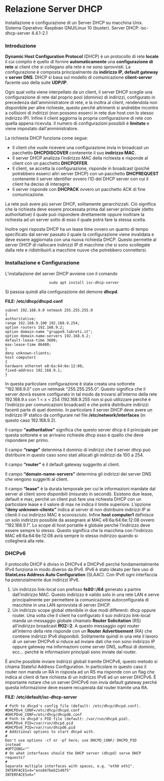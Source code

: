 # Relazione Server DHCP
Installazione e configurazione di un Server DHCP su macchina Unix.
Sistema Operativo: Raspbian GNU/Linux 10 (buster).
Server DHCP: isc-dhcp-server 4.4.1-2.1

### Introduzione
**Dynamic Host Configuration Protocol** (DHCP) è un protocollo di rete **locale**
il cui compito è quello di fornire **automaticamente** una **configurazione di
rete** ai client che si collegano alla rete e ne sono sprovvisti.
La configurazione è composta principalmente da **indirizzo IP, default
gateway** e **server DNS**.
DHCP si basa sul modello di comunicazione **client-server** facente uso della
suite **UDP/IP**.

Ogni qual volta viene interpellato da un client, il server DHCP sceglie
una configurazione di rete dal proprio pool (dominio) di indirizzi,
configurato in precedenza dall'amministratore di rete, e la inoltra al
client, rendendola non disponibile per altre richieste, questo perché
altrimenti si andrebbe incontro a collisioni di indirizzi (non possono
esserci in rete due host con lo stesso indirizzo IP).
Infine il client aggiorna la propria configurazione di rete con quella
appena ricevuta.
Il numero di configurazioni possibili è **limitato** e viene impostato
dall'amministratore.

La richiesta DHCP funziona come segue:
- Il client che vuole ricevere una configurazione invia in broadcast
un pacchetto **DHCPDISCOVER** contenente il suo **indirizzo MAC**.
- Il server DHCP analizza l’indirizzo MAC della richiesta e risponde
al client con un pacchetto **DHCPOFFER**.
- Il client, se accetta la configurazione, risponde in broadcast
(poiché potrebbero esserci altri server DHCP) con un pacchetto
**DHCPREQUEST** contenente il server identifier ovvero l’ID del DHCP
server con cui il client ha deciso di interagire.
- Il server risponde con **DHCPACK** ovvero un pacchetto ACK di fine
comunicazione.

La rete può avere più server DHCP, solitamente gerarchizzati. Ciò
significa che la richiesta deve essere processata prima dal server
principale (detto authoritative) il quale può rispondere direttamente
oppure inoltrare la richiesta ad un server sotto di esso il quale potrà
fare la stessa scelta.

Inoltre ogni risposta DHCP ha un lease time ovvero un quanto di tempo
specificato dal server passato il quale la configurazione viene invalidata
e deve essere aggiornata con una nuova richiesta DHCP. Questo permette al
server DHCP di riallocare indirizzi IP di macchine che si sono scollegate
dalla rete e ridistribuirli a macchine nuove che potrebbero connettersi.


### Installazione e Configurazione
L’installazione del server DHCP avviene con il comando

                        sudo apt install isc-dhcp-server

Si passsa quindi alla configurazione del demone **dhcpd**.

**FILE: /etc/dhcp/dhcpd.conf**
```
subnet 192.168.9.0 netmask 255.255.255.0
{
authoritative;
range 192.168.9.100 192.168.9.254;
option routers 192.168.9.2;
option domain-name "gruppo9.labreti.it";
option domain-name-servers 192.168.9.2;
default-lease-time 3600;
max-lease-time 86400;
}
deny unknown-clients;
host computer1
{
hardware ethernet e8:6a:64:6e:12:08;
fixed-address 192.168.9.1;
}
```
In questa particolare configurazione è stata creata una sottorete
“192.168.9.0” con un netmask “255.255.255.0”.
Questo significa che il server dovrà essere configurato in tal modo da
trovarsi all’interno della rete 192.168.9.x con 1 < x < 254 (192.168.9.255
non si può utilizzare perché è l’indirizzo per comunicazioni broadcast) e
che potrà distribuire indirizzi facenti parte di quel dominio.
In particolare il server DHCP deve avere un indirizzo IP statico da
configurare nel file **/etc/network/interfaces** (in questo caso 192.168.9.2).

Il campo **“authoritative”** significa che questo server dhcp è il principale
per questa sottorete e se arrivano richieste dhcp esso è quello che deve
rispondere per primo.

Il campo **“range”** determina il dominio di indirizzi che il server dhcp può
distribuire in questo caso sono stati allocati gli indirizzi da 100 a 254.

Il campo **“router”** è il default gateway suggerito al client.

Il campo **“domain-name-servers”** determina gli indirizzi dei server DNS che
vengono suggeriti al client.

Il campo **“lease”** è la durata temporale per cui le informazioni mandate dal
server al client sono disponibili (misurato in secondi).
Esistono due lease, default e max, perché un client può fare una richiesta
DHCP con un particolare lease e il valore di max ne indica il limite
superiore.
L’opzione **“deny unknown-clients”** indica al server di non distribuire
indirizzi IP ai clienti il cui indirizzo MAC è sconosciuto.
Infine **host computer1** definisce un solo indirizzo possibile da assegnare
al MAC e8:6a:64:6e:12:08 ovvero “192.168.9.1”. Lo scope di host
portatile è globale perché l’indirizzo deve essere sempre lo stesso.
Questo significa che la macchina con l’indirizzo MAC e8:6a:64:6e:12:08
avrà sempre lo stesso indirizzo quando si collegherà alla rete.


### DHCPv6
Il protocollo DHCP è diviso in DHCPv4 e DHCPv6 perché fondamentalmente
IPv4 funziona in modo diverso da IPv6.
IPv6 è stato ideato per fare uso di **StateLess Address Auto
Configuration** (SLAAC).
Con IPv6 ogni interfaccia ha potenzialmente due indirizzi IPv6.
1. Un indirizzo link-local con prefisso **fe80::/64** generato a partire
dall’indirizzo MAC. Questo indirizzo è valido solo in una rete LAN e
serve principalmente per permettere la comunicazione autoconfigurata
di macchine in una LAN sprovvista di server DHCP.
2. Un indirizzo scope global ottenibile in due modi differenti: dhcp
oppure router. Una volta che il client ha configurato il suo
indirizzo link-local manda un messaggio globale chiamato **Router
Solicitation** (RS) all’indirizzo broadcast **ff02::2**. A questo
messaggio ogni router all’interno della rete risponde con un **Router
Advertisement** (RA) che contiene indirizzi IPv6 disponibili.
Solitamente quindi in una rete il lavoro di un server DHCPv6 si
riduce ad inviare dati che non sono indirizzo IP oppure gateway ma
informazioni come server DNS, suffissi di dominio, ecc... perché le
informazioni principali sono inviate dal router.

È anche possibile inviare indirizzi globali tramite DHCPv6, questo metodo
si chiama Stateful Address Configuration. In particolare in questo caso il
router non manda un RA in risposta ad un RS ma risponde con un flag che
indica al client di fare richiesta di un indirizzo IPv6 ad un server
DHCPv6.
È importante notare che un server DHCPv6 non invia default gateway perché
questa informazione deve essere recuperata dal router tramite una RA.

**FILE: /etc/default/isc-dhcp-server**
```# Defaults for isc-dhcp-server (sourced by /etc/init.d/isc-dhcp-server)
# Path to dhcpd's config file (default: /etc/dhcp/dhcpd.conf).
#DHCPDv4_CONF=/etc/dhcp/dhcpd.conf
#DHCPDv6_CONF=/etc/dhcp/dhcpd6.conf
# Path to dhcpd's PID file (default: /var/run/dhcpd.pid).
#DHCPDv4_PID=/var/run/dhcpd.pid
#DHCPDv6_PID=/var/run/dhcpd6.pid
# Additional options to start dhcpd with.
#
Don't use options -cf or -pf here; use DHCPD_CONF/ DHCPD_PID
instead
#OPTIONS=""
# On what interfaces should the DHCP server (dhcpd) serve DHCP requests?
#
Separate multiple interfaces with spaces, e.g. "eth0 eth1".
INTERFACESv4="enx847beb214075"
INTERFACESv6="
```